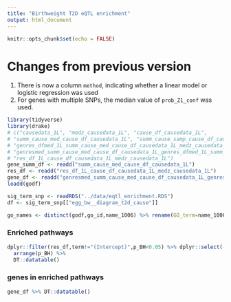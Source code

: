 ```yaml
---
title: "Birthweight T2D eQTL enrichment"
output: html_document
---
```


```r
knitr::opts_chunk$set(echo = FALSE)
```


# Changes from previous version


1) There is now a column `method`, indicating whether a linear model or logistic regression was used
2) For genes with multiple SNPs, the median value of `prob_Z1_conf` was used.



```r
library(tidyverse)
library(drake)
# c("causedata_1L", "medz_causedata_1L", "cause_df_causedata_1L", 
# "summ_cause_med_cause_df_causedata_1L", "summ_cause_samp_cause_df_causedata_1L", 
# "genres_dfmed_1L_summ_cause_med_cause_df_causedata_1L_medz_causedata_1L", 
# "genresmed_summ_cause_med_cause_df_causedata_1L_genres_dfmed_1L_summ_cause_med_cause_df_causedata_1L_medz_causedata_1L", 
# "res_df_1L_cause_df_causedata_1L_medz_causedata_1L")
gene_summ_df <- readd("summ_cause_med_cause_df_causedata_1L")
res_df <- readd("res_df_1L_cause_df_causedata_1L_medz_causedata_1L")
gene_df <- readd("genresmed_summ_cause_med_cause_df_causedata_1L_genres_dfmed_1L_summ_cause_med_cause_df_causedata_1L_medz_causedata_1L")
loadd(godf)

sig_term_snp <- readRDS("../data/eqtl_enrichment.RDS")
df <- sig_term_snp[["egg_bw__diagram_t2d_cause"]] 

go_names <- distinct(godf,go_id,name_1006) %>% rename(GO_term=name_1006)
```


### Enriched pathways
```r
dplyr::filter(res_df,term!="(Intercept)",p_BH<0.05) %>% dplyr::select(-file) %>%  inner_join(go_names) %>% dplyr::select(-term) %>% 
  arrange(p_BH) %>% 
  DT::datatable()
```

### genes in enriched pathways 


```r
gene_df %>% DT::datatable()
```
